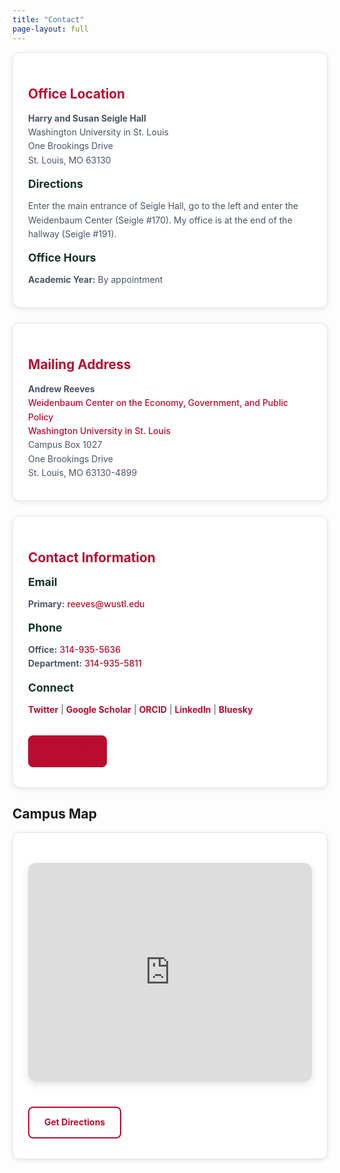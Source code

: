 ```yaml
---
title: "Contact"
page-layout: full
---
```


:::::::: grid
::::: g-col-md-8
::: content-card
## Office Location

**Harry and Susan Seigle Hall**\
Washington University in St. Louis\
One Brookings Drive\
St. Louis, MO 63130

### Directions

Enter the main entrance of Seigle Hall, go to the left and enter the Weidenbaum Center (Seigle #170). My office is at the end of the hallway (Seigle #191).

### Office Hours

**Academic Year:** By appointment
:::

::: content-card
## Mailing Address

**Andrew Reeves**\
[Weidenbaum Center on the Economy, Government, and Public Policy](http://wc.washu.edu)\
[Washington University in St. Louis](http://washu.edu)\
Campus Box 1027\
One Brookings Drive\
St. Louis, MO 63130-4899
:::
:::::

:::: g-col-md-4
::: content-card
## Contact Information

### Email

**Primary:** [reeves@wustl.edu](mailto:reeves@wustl.edu)

### Phone

**Office:** [314-935-5636](tel:+13149355636)\
**Department:** [314-935-5811](tel:+13149355811)

### Connect

[**Twitter**](https://twitter.com/ajreeves) \| [**Google Scholar**](https://scholar.google.com/citations?user=xPSRkX4AAAAJ) \| [**ORCID**](https://orcid.org/0000-0001-7217-6601) \| [**LinkedIn**](https://www.linkedin.com/in/areeves/) \| [**Bluesky**](https://bsky.app/profile/ajreeves.bsky.social)

[Send Email](mailto:reeves@wustl.edu){.btn .btn-primary}
:::
::::
::::::::

## Campus Map

:::: content-card
::: map-container
<iframe src="https://www.google.com/maps/embed?pb=!1m18!1m12!1m3!1d3135.048724371058!2d-90.30624628466093!3d38.64734347960371!2m3!1f0!2f0!3f0!3m2!1i1024!2i768!4f13.1!3m3!1m2!1s0x87d8b53c0a6e144b%3A0xc07c870c0d084b6f!2sHarry%20and%20Susan%20Seigle%20Hall!5e0!3m2!1sen!2sus!4v1707505600000" width="600" height="450" style="border:0" allowfullscreen loading="lazy">
</iframe>
:::

[**Get Directions**](https://maps.google.com/maps?q=Harry+and+Susan+Seigle+Hall,+Washington+University+in+St.+Louis,+St.+Louis,+MO){.btn .btn-outline}
::::

```{=html}
<style>
/* Map styling */
.map-container {
  margin: 1.5rem 0;
  border-radius: 12px;
  overflow: hidden;
  box-shadow: 0 4px 12px rgba(45, 62, 47, 0.15);
}

.map-container iframe {
  width: 100%;
  height: 350px;
  border: none;
  border-radius: 12px;
}

/* Contact page styling */
.content-card {
  background: #ffffff;
  border: 1px solid #e2e8f0;
  border-radius: 12px;
  padding: 1.5rem;
  margin-bottom: 1.5rem;
  box-shadow: 0 2px 8px rgba(0, 0, 0, 0.1);
  transition: all 0.3s ease;
}

.content-card:hover {
  transform: translateY(-2px);
  box-shadow: 0 4px 16px rgba(0, 0, 0, 0.15);
}

.content-card h2 {
  color: #BA0C2F;
  margin-bottom: 1rem;
  font-size: 1.3rem;
}

.content-card h3 {
  color: #13322B;
  margin-bottom: 0.5rem;
  margin-top: 1rem;
  font-size: 1.1rem;
}

.content-card p {
  color: #4a5568;
  margin-bottom: 0.5rem;
  line-height: 1.6;
}

.content-card a {
  color: #BA0C2F;
  text-decoration: none;
  font-weight: 500;
}

.content-card a:hover {
  color: #13322B;
  text-decoration: underline;
}

/* Button styling */
.btn {
  display: inline-block;
  padding: 0.75rem 1.5rem;
  border-radius: 8px;
  text-decoration: none;
  font-weight: 600;
  text-align: center;
  transition: all 0.3s ease;
  border: 2px solid transparent;
  margin-top: 1rem;
}

.btn-primary {
  background-color: #BA0C2F;
  color: white;
}

.btn-primary:hover {
  background-color: #13322B;
  transform: translateY(-1px);
  box-shadow: 0 4px 12px rgba(186, 12, 47, 0.3);
}

.btn-outline {
  background-color: transparent;
  color: #BA0C2F;
  border-color: #BA0C2F;
}

.btn-outline:hover {
  background-color: #BA0C2F;
  color: white;
  transform: translateY(-1px);
}

/* Responsive adjustments */
@media (max-width: 768px) {
  .content-card {
    padding: 1rem;
    margin-bottom: 1rem;
  }
  
  .map-container iframe {
    height: 250px;
  }
  
  .btn {
    width: 100%;
    padding: 1rem;
  }
  
  /* Stack grid on mobile */
  .grid {
    display: block !important;
  }
  
  .g-col-md-8,
  .g-col-md-4 {
    width: 100% !important;
  }
}
</style>
```